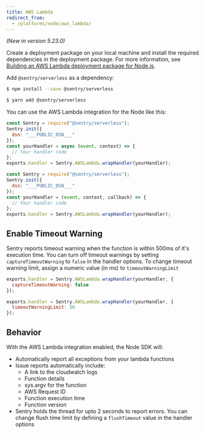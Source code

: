 ```yaml
---
title: AWS Lambda
redirect_from:
  - /platforms/node/aws_lambda/
---
```


_(New in version 5.23.0)_

Create a deployment package on your local machine and install the required dependencies in the deployment package. For more information, see [Building an AWS Lambda deployment package for Node.js](https://aws.amazon.com/premiumsupport/knowledge-center/lambda-deployment-package-nodejs/).

Add `@sentry/serverless` as a dependency:

```bash {tabTitle:npm}
$ npm install --save @sentry/serverless
```

```bash {tabTitle:Yarn}
$ yarn add @sentry/serverless
```

You can use the AWS Lambda integration for the Node like this:
```javascript {tabTitle:async}
const Sentry = require("@sentry/serverless");
Sentry.init({
  dsn: "___PUBLIC_DSN___"
});
const yourHandler = async (event, context) => {
  // Your handler code
};
exports.handler = Sentry.AWSLambda.wrapHandler(yourHandler);
```

```javascript {tabTitle:sync}
const Sentry = require("@sentry/serverless");
Sentry.init({
  dsn: "___PUBLIC_DSN___"
});
const yourHandler = (event, context, callback) => {
  // Your handler code
};
exports.handler = Sentry.AWSLambda.wrapHandler(yourHandler);
```

<!-- TODO-ADD-VERIFICATION-EXAMPLE -->
## Enable Timeout Warning

Sentry reports timeout warning when the function is within 500ms of it's execution time. You can turn off timeout warnings by setting `captureTimeoutWarning` to `false` in the handler options. To change timeout warning limit, assign a numeric value (in ms) to `timeoutWarningLimit`

```javascript {tabTitle:captureTimeoutWarning}
exports.handler = Sentry.AWSLambda.wrapHandler(yourHandler, {
  captureTimeoutWarning: false
});
```

```javascript {tabTitle:timeoutWarning}
exports.handler = Sentry.AWSLambda.wrapHandler(yourHandler, {
  timeoutWarningLimit: 50
});
```

## Behavior

With the AWS Lambda integration enabled, the Node SDK will:
- Automatically report all exceptions from your lambda functions
- Issue reports automatically include:
  - A link to the cloudwatch logs
  - Function details
  - sys.argv for the function
  - AWS Request ID
  - Function execution time
  - Function version
- Sentry holds the thread for upto 2 seconds to report errors. You can change flush time limit by defining a `flushTimeout` value in the handler options
